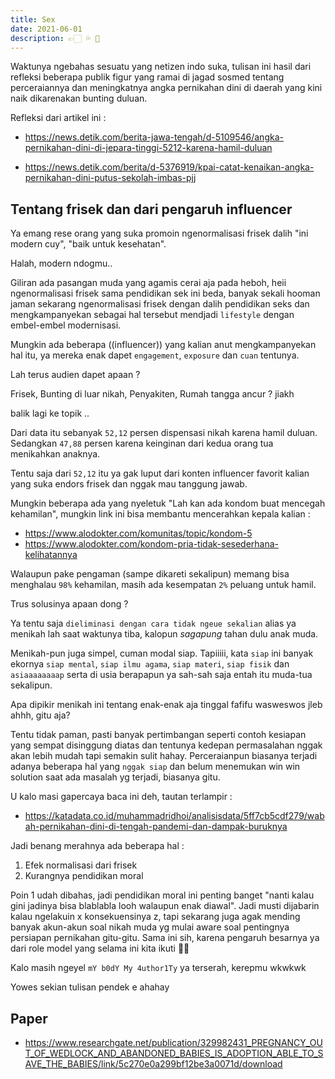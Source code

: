 ```yaml
---
title: Sex
date: 2021-06-01
description: 👉🏻 💦 🤪
---
```


Waktunya ngebahas sesuatu yang netizen indo suka, tulisan ini hasil dari refleksi beberapa publik figur yang ramai di jagad sosmed tentang perceraiannya dan meningkatnya angka pernikahan dini di daerah yang kini naik dikarenakan bunting duluan.

Refleksi dari artikel ini :

- https://news.detik.com/berita-jawa-tengah/d-5109546/angka-pernikahan-dini-di-jepara-tinggi-5212-karena-hamil-duluan

- https://news.detik.com/berita/d-5376919/kpai-catat-kenaikan-angka-pernikahan-dini-putus-sekolah-imbas-pjj

## Tentang frisek dan dari pengaruh influencer

Ya emang rese orang yang suka promoin ngenormalisasi frisek dalih "ini modern cuy", "baik untuk kesehatan".

Halah, modern ndogmu..

Giliran ada pasangan muda yang agamis cerai aja pada heboh, heii ngenormalisasi frisek sama pendidikan sek ini beda, banyak sekali hooman jaman sekarang ngenormalisasi frisek dengan dalih pendidikan seks dan mengkampanyekan sebagai hal tersebut mendjadi `lifestyle` dengan embel-embel modernisasi.

Mungkin ada beberapa ((influencer)) yang kalian anut mengkampanyekan hal itu, ya mereka enak dapet `engagement`, `exposure` dan `cuan` tentunya.

Lah terus audien dapet apaan ?

Frisek, Bunting di luar nikah, Penyakiten, Rumah tangga ancur ? jiakh

balik lagi ke topik ..

Dari data itu sebanyak `52,12` persen dispensasi nikah karena hamil duluan. Sedangkan `47,88` persen karena keinginan dari kedua orang tua menikahkan anaknya.

Tentu saja dari `52,12` itu ya gak luput dari konten influencer favorit kalian yang suka endors frisek dan nggak mau tanggung jawab.

Mungkin beberapa ada yang nyeletuk "Lah kan ada kondom buat mencegah kehamilan", mungkin link ini bisa membantu mencerahkan kepala kalian :

- https://www.alodokter.com/komunitas/topic/kondom-5
- https://www.alodokter.com/kondom-pria-tidak-sesederhana-kelihatannya

Walaupun pake pengaman (sampe dikareti sekalipun) memang bisa menghalau `98%` kehamilan, masih ada kesempatan `2%` peluang untuk hamil.

Trus solusinya apaan dong ?

Ya tentu saja `dieliminasi dengan cara tidak ngeue sekalian` alias ya menikah lah saat waktunya tiba, kalopun _sagapung_ tahan dulu anak muda.

Menikah-pun juga simpel, cuman modal siap. Tapiiiii, kata `siap` ini banyak ekornya `siap mental`, `siap ilmu agama`, `siap materi`, `siap fisik` dan `asiaaaaaaaap` serta di usia berapapun ya sah-sah saja entah itu muda-tua sekalipun.

Apa dipikir menikah ini tentang enak-enak aja tinggal fafifu wasweswos jleb ahhh, gitu aja?

Tentu tidak paman, pasti banyak pertimbangan seperti contoh kesiapan yang sempat disinggung diatas dan tentunya kedepan permasalahan nggak akan lebih mudah tapi semakin sulit hahay. Perceraianpun biasanya terjadi adanya beberapa hal yang `nggak siap` dan belum menemukan win win solution saat ada masalah yg terjadi, biasanya gitu.

U kalo masi gapercaya baca ini deh, tautan terlampir :

- https://katadata.co.id/muhammadridhoi/analisisdata/5ff7cb5cdf279/wabah-pernikahan-dini-di-tengah-pandemi-dan-dampak-buruknya

Jadi benang merahnya ada beberapa hal :

1. Efek normalisasi dari frisek
2. Kurangnya pendidikan moral

Poin 1 udah dibahas, jadi pendidikan moral ini penting banget "nanti kalau gini jadinya bisa blablabla looh walaupun enak diawal". Jadi musti dijabarin kalau ngelakuin x konsekuensinya z, tapi sekarang juga agak mending banyak akun-akun soal nikah muda yg mulai aware soal pentingnya persiapan pernikahan gitu-gitu. Sama ini sih, karena pengaruh besarnya ya dari role model yang selama ini kita ikuti 👌🏻

Kalo masih ngeyel `mY b0dY My 4uthor1Ty` ya terserah, kerepmu wkwkwk

Yowes sekian tulisan pendek e ahahay

## Paper

- https://www.researchgate.net/publication/329982431_PREGNANCY_OUT_OF_WEDLOCK_AND_ABANDONED_BABIES_IS_ADOPTION_ABLE_TO_SAVE_THE_BABIES/link/5c270e0a299bf12be3a0071d/download
